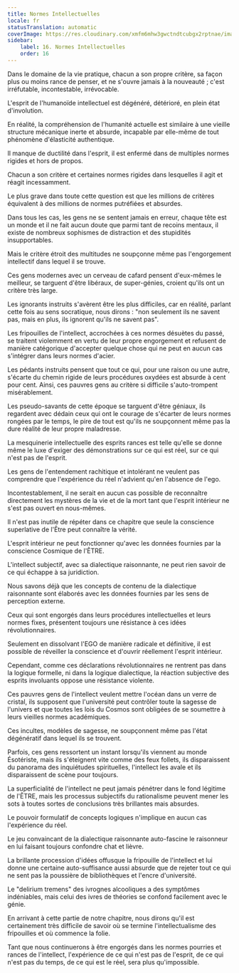 ```yaml
---
title: Normes Intellectuelles
locale: fr
statusTranslation: automatic
coverImage: https://res.cloudinary.com/xmfm6mhw3gwctndtcubgx2rptnae/image/upload/v1741354419/small_cover_la_gran_rebelion_28716e29d2.webp
sidebar:
    label: 16. Normes Intellectuelles
    order: 16
---
```

Dans le domaine de la vie pratique, chacun a son propre critère, sa façon plus ou moins rance de penser, et ne s'ouvre jamais à la nouveauté ; c'est irréfutable, incontestable, irrévocable.

L'esprit de l'humanoïde intellectuel est dégénéré, détérioré, en plein état d'involution.

En réalité, la compréhension de l'humanité actuelle est similaire à une vieille structure mécanique inerte et absurde, incapable par elle-même de tout phénomène d'élasticité authentique.

Il manque de ductilité dans l'esprit, il est enfermé dans de multiples normes rigides et hors de propos.

Chacun a son critère et certaines normes rigides dans lesquelles il agit et réagit incessamment.

Le plus grave dans toute cette question est que les millions de critères équivalent à des millions de normes putréfiées et absurdes.

Dans tous les cas, les gens ne se sentent jamais en erreur, chaque tête est un monde et il ne fait aucun doute que parmi tant de recoins mentaux, il existe de nombreux sophismes de distraction et des stupidités insupportables.

Mais le critère étroit des multitudes ne soupçonne même pas l'engorgement intellectif dans lequel il se trouve.

Ces gens modernes avec un cerveau de cafard pensent d'eux-mêmes le meilleur, se targuent d'être libéraux, de super-génies, croient qu'ils ont un critère très large.

Les ignorants instruits s'avèrent être les plus difficiles, car en réalité, parlant cette fois au sens socratique, nous dirons : "non seulement ils ne savent pas, mais en plus, ils ignorent qu'ils ne savent pas".

Les fripouilles de l'intellect, accrochées à ces normes désuètes du passé, se traitent violemment en vertu de leur propre engorgement et refusent de manière catégorique d'accepter quelque chose qui ne peut en aucun cas s'intégrer dans leurs normes d'acier.

Les pédants instruits pensent que tout ce qui, pour une raison ou une autre, s'écarte du chemin rigide de leurs procédures oxydées est absurde à cent pour cent. Ainsi, ces pauvres gens au critère si difficile s'auto-trompent misérablement.

Les pseudo-savants de cette époque se targuent d'être géniaux, ils regardent avec dédain ceux qui ont le courage de s'écarter de leurs normes rongées par le temps, le pire de tout est qu'ils ne soupçonnent même pas la dure réalité de leur propre maladresse.

La mesquinerie intellectuelle des esprits rances est telle qu'elle se donne même le luxe d'exiger des démonstrations sur ce qui est réel, sur ce qui n'est pas de l'esprit.

Les gens de l'entendement rachitique et intolérant ne veulent pas comprendre que l'expérience du réel n'advient qu'en l'absence de l'ego.

Incontestablement, il ne serait en aucun cas possible de reconnaître directement les mystères de la vie et de la mort tant que l'esprit intérieur ne s'est pas ouvert en nous-mêmes.

Il n'est pas inutile de répéter dans ce chapitre que seule la conscience superlative de l'Être peut connaître la vérité.

L'esprit intérieur ne peut fonctionner qu'avec les données fournies par la conscience Cosmique de l'ÊTRE.

L'intellect subjectif, avec sa dialectique raisonnante, ne peut rien savoir de ce qui échappe à sa juridiction.

Nous savons déjà que les concepts de contenu de la dialectique raisonnante sont élaborés avec les données fournies par les sens de perception externe.

Ceux qui sont engorgés dans leurs procédures intellectuelles et leurs normes fixes, présentent toujours une résistance à ces idées révolutionnaires.

Seulement en dissolvant l'EGO de manière radicale et définitive, il est possible de réveiller la conscience et d'ouvrir réellement l'esprit intérieur.

Cependant, comme ces déclarations révolutionnaires ne rentrent pas dans la logique formelle, ni dans la logique dialectique, la réaction subjective des esprits involuants oppose une résistance violente.

Ces pauvres gens de l'intellect veulent mettre l'océan dans un verre de cristal, ils supposent que l'université peut contrôler toute la sagesse de l'univers et que toutes les lois du Cosmos sont obligées de se soumettre à leurs vieilles normes académiques.

Ces incultes, modèles de sagesse, ne soupçonnent même pas l'état dégénératif dans lequel ils se trouvent.

Parfois, ces gens ressortent un instant lorsqu'ils viennent au monde Ésotériste, mais ils s'éteignent vite comme des feux follets, ils disparaissent du panorama des inquiétudes spirituelles, l'intellect les avale et ils disparaissent de scène pour toujours.

La superficialité de l'intellect ne peut jamais pénétrer dans le fond légitime de l'ÊTRE, mais les processus subjectifs du rationalisme peuvent mener les sots à toutes sortes de conclusions très brillantes mais absurdes.

Le pouvoir formulatif de concepts logiques n'implique en aucun cas l'expérience du réel.

Le jeu convaincant de la dialectique raisonnante auto-fascine le raisonneur en lui faisant toujours confondre chat et lièvre.

La brillante procession d'idées offusque la fripouille de l'intellect et lui donne une certaine auto-suffisance aussi absurde que de rejeter tout ce qui ne sent pas la poussière de bibliothèques et l'encre d'université.

Le "delirium tremens" des ivrognes alcooliques a des symptômes indéniables, mais celui des ivres de théories se confond facilement avec le génie.

En arrivant à cette partie de notre chapitre, nous dirons qu'il est certainement très difficile de savoir où se termine l'intellectualisme des fripouilles et où commence la folie.

Tant que nous continuerons à être engorgés dans les normes pourries et rances de l'intellect, l'expérience de ce qui n'est pas de l'esprit, de ce qui n'est pas du temps, de ce qui est le réel, sera plus qu'impossible.


